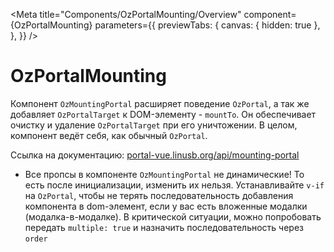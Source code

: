 
<Meta title="Components/OzPortalMounting/Overview"
      component={OzPortalMounting}
      parameters={{
        previewTabs: {
          canvas: { hidden: true },
        },
      }}
/>

# OzPortalMounting

Компонент `OzMountingPortal` расширяет поведение `OzPortal`, а так же добавляет `OzPortalTarget` к DOM-элементу - `mountTo`.
Он обеспечивает очистку и удаление `OzPortalTarget` при его уничтожении.
В целом, компонент ведёт себя, как обычный `OzPortal`.

Ссылка на документацию: [portal-vue.linusb.org/api/mounting-portal](https://portal-vue.linusb.org/api/mounting-portal.html)

* Все пропсы в компоненте `OzMountingPortal` не динамические! То есть после инициализации, изменить их нельзя.
Устанавливайте `v-if` на `OzPortal`, чтобы не терять последовательность добавления компонента в
dom-элемент, если у вас есть вложенные модалки (модалка-в-модалке).
В критической ситуации, можно попробовать передать `multiple: true` и назначить последовательность через `order`

<Canvas>
  <Story id="components-ozportalmounting-stories--default"/>
</Canvas>
